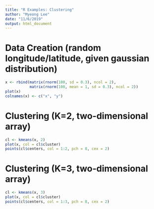 ```yaml
---
title: "R Examples: Clustering"
author: "Myeong Lee"
date: "11/6/2019"
output: html_document
---
```


# Data Creation (random longitude/latitude, given gaussian distribution)
```r
x <- rbind(matrix(rnorm(100, sd = 0.3), ncol = 2),
           matrix(rnorm(100, mean = 1, sd = 0.3), ncol = 2))
plot(x)
colnames(x) <- c("x", "y")
```

# Clustering (K=2, two-dimensional array)
```r
cl <- kmeans(x, 2)
plot(x, col = cl$cluster)
points(cl$centers, col = 1:2, pch = 8, cex = 2)
```

# Clustering (K=3, two-dimensional array)
```r
cl <- kmeans(x, 3)
plot(x, col = cl$cluster)
points(cl$centers, col = 1:3, pch = 8, cex = 2)
```
